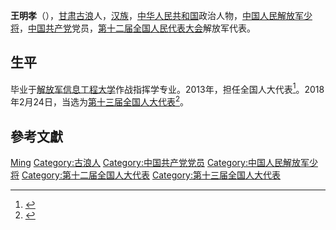 '''王明孝'''（{{bd|1964年||}}），[[甘肃|甘肃]][[古浪|古浪]]人，[[汉族|汉族]]，[[中华人民共和国|中华人民共和国]]政治人物，[[中国人民解放军少将|中国人民解放军少将]]，[[中国共产党|中国共产党]]党员，[[第十二届全国人民代表大会|第十二届全国人民代表大会]]解放军代表。

== 生平 ==
毕业于[[解放军信息工程大学|解放军信息工程大学]]作战指挥学专业。2013年，担任全国人大代表<ref>{{cite news|title=全国人大代表信息-王明孝|url= http://210.82.31.1:8084/delegate/viewDelegate.action?dbid=122738|accessdate=2013-04-05|newspaper=全国人大网}}</ref>。2018年2月24日，当选为[[第十三届全国人大代表|第十三届全国人大代表]]<ref>{{Cite web|title=（受权发布）中华人民共和国第十三届全国人民代表大会代表名单-中新网|url=http://www.chinanews.com/gn/2018/02-25/8453959.shtml|accessdate=2021-02-13|work=中新网|archive-date=2018-02-27|archive-url=https://web.archive.org/web/20180227031724/http://www.chinanews.com/gn/2018/02-25/8453959.shtml|dead-url=no}}</ref>。

== 參考文獻 ==
{{reflist}}

{{中华全国归国华侨联合会第十届委员会}}

{{Authority control}}

{{DEFAULTSORT:Wang王}}
[[Category:王姓|Ming]]
[[Category:古浪人|Category:古浪人]]
[[Category:中国共产党党员|Category:中国共产党党员]]
[[Category:中国人民解放军少将|Category:中国人民解放军少将]]
[[Category:第十二届全国人大代表|Category:第十二届全国人大代表]]
[[Category:第十三届全国人大代表|Category:第十三届全国人大代表]]


{{中国政治人物小作品}}